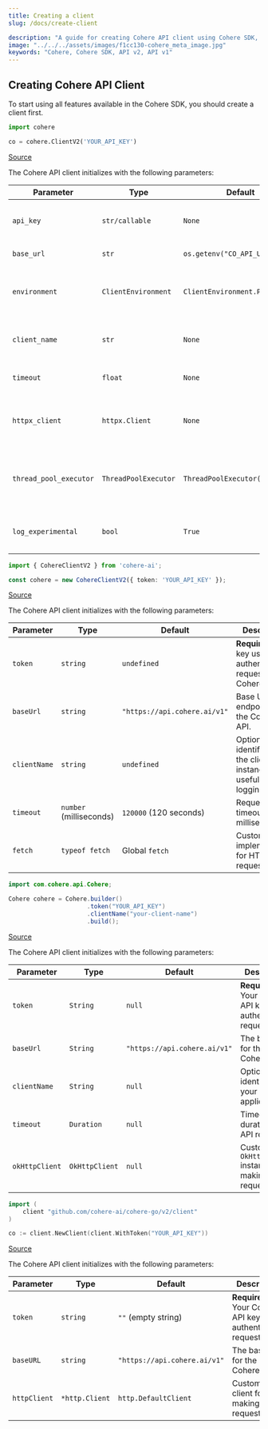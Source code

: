 ```yaml
---
title: Creating a client
slug: /docs/create-client

description: "A guide for creating Cohere API client using Cohere SDK, supported in 4 different languages – Python, TypeScript, Java, and Go."
image: "../../../assets/images/f1cc130-cohere_meta_image.jpg"  
keywords: "Cohere, Cohere SDK, API v2, API v1"
---
```


## Creating Cohere API Client

To start using all features available in the Cohere SDK, you should create a client first.


<Tabs>
<Tab title="Python">

```python
import cohere

co = cohere.ClientV2('YOUR_API_KEY')
```
[Source](https://github.com/cohere-ai/cohere-python)

The Cohere API client initializes with the following parameters:

| Parameter                  | Type                                      | Default                                  | Description                                                                 |
|----------------------------|-------------------------------------------|------------------------------------------|-----------------------------------------------------------------------------|
| `api_key`                  | `str/callable`                            | `None`                                   | API key for authenticating requests to the Cohere V2 API.                   |
| `base_url`                 | `str`                                     | `os.getenv("CO_API_URL")`                          | Base URL for the Cohere API. 
| `environment`              | `ClientEnvironment`                       | `ClientEnvironment.PRODUCTION`                             | Specifies the API environment (e.g., production, staging).                 |
| `client_name`              | `str`                                     | `None`                                   | Optional name for the client instance, useful for logging.                 |
| `timeout`                  | `float`                                   | `None`                                   | Timeout in seconds for API requests.                                       |
| `httpx_client`             | `httpx.Client`                            | `None`                                   | Optional pre-configured `httpx.Client` for making HTTP requests.           |
| `thread_pool_executor`     | `ThreadPoolExecutor`                      | `ThreadPoolExecutor(64)`                | Thread pool executor for concurrent operations, with 64 threads by default.|
| `log_experimental`         | `bool`                                    | `True`                                   | Enables/disables warnings for experimental features.                       |
</Tab>

<Tab title="TypeScript">

```typescript
import { CohereClientV2 } from 'cohere-ai';

const cohere = new CohereClientV2({ token: 'YOUR_API_KEY' });
```
[Source](https://github.com/cohere-ai/cohere-typescript)

The Cohere API client initializes with the following parameters:

| Parameter    | Type                   | Default                          | Description                                                     |
|--------------|------------------------|----------------------------------|-----------------------------------------------------------------|
| `token`      | `string`               | `undefined`         | **Required.** API key used for authenticating requests to the Cohere API.     |
| `baseUrl`    | `string`               | `"https://api.cohere.ai/v1"`     | Base URL endpoint for the Cohere API.                           |
| `clientName` | `string`               | `undefined`                      | Optional identifier for the client instance, useful for logging.|
| `timeout`    | `number` (milliseconds)| `120000` (120 seconds)           | Request timeout in milliseconds.                                |
| `fetch`      | `typeof fetch`         | Global `fetch`                   | Custom fetch implementation for HTTP requests.                  |


</Tab>

<Tab title="Java">

```java
import com.cohere.api.Cohere;

Cohere cohere = Cohere.builder()
                      .token("YOUR_API_KEY")
                      .clientName("your-client-name")
                      .build();

```
[Source](https://github.com/cohere-ai/cohere-java)

The Cohere API client initializes with the following parameters:

| Parameter     | Type             | Default     | Description                                                                 |
|---------------|------------------|-------------|-----------------------------------------------------------------------------|
| `token`       | `String`         | `null`      | **Required.** Your Cohere API key for authenticating requests.              |
| `baseUrl`     | `String`         | `"https://api.cohere.ai/v1"` | The base URL for the Cohere API.                              |
| `clientName`  | `String`         | `null`      | Optional identifier for your client application.                            |
| `timeout`     | `Duration`       | `null`      | Timeout duration for API requests.                                          |
| `okHttpClient`| `OkHttpClient`   | `null`      | Custom `OkHttpClient` instance for making HTTP requests.                    |


</Tab>

<Tab title="Go">

```go
import (
    client "github.com/cohere-ai/cohere-go/v2/client"
)

co := client.NewClient(client.WithToken("YOUR_API_KEY"))
```

[Source](https://github.com/cohere-ai/cohere-go)

The Cohere API client initializes with the following parameters:

| Parameter     | Type             | Default             | Description                                                                 |
|---------------|------------------|---------------------|-----------------------------------------------------------------------------|
| `token`       | `string`         | `""` (empty string) | **Required.** Your Cohere API key for authenticating requests.              |
| `baseURL`     | `string`         | `"https://api.cohere.ai/v1"` | The base URL for the Cohere API. |
| `httpClient`  | `*http.Client`   | `http.DefaultClient` | Custom HTTP client for making requests.                                     |


</Tab>
</Tabs>


